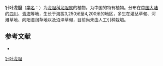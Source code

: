 {{Speciesbox
| name = 针叶龙胆
| status = 
| status_system = 
| image =
| genus = Gentiana
| species = heleonastes
| authority = H. Smith ex Marq.
}}

'''针叶龙胆'''（[[学名|学名]]：{{lang|la|''Gentiana heleonastes''}}）为[[龙胆科|龙胆科]][[龙胆属|龙胆属]]的植物，为中国的特有植物。分布在[[中国大陆|中国大陆]]的[[四川|四川]]、[[青海|青海]]等地，生长于海拔3,250米至4,200米的地区，多生在灌丛草甸、河滩草地、向阳湿润草地以及沼泽草甸，目前尚未由人工引种栽培。

== 参考文献 ==
<div class="references-small">
* {{cite web| url =http://www.bioinfo.cn/db05/KmzwSpecies.php?action=view&id=7889| title =针叶龙胆| work =《中国高等植物数据库全库》| publisher =中国科学院微生物研究所| author =昆明植物研究所| accessdate =2009-02-24}}{{dead link|date=2018年4月 |bot=InternetArchiveBot |fix-attempted=yes }}
</div>
{{Taxonbar|from=Q15227327}}

[[Category:龙胆属|针叶龙胆]]


{{植物小作品}}